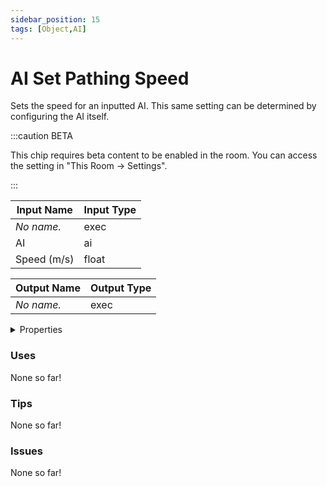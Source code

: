```yaml
---
sidebar_position: 15
tags: [Object,AI]
---
```


# AI Set Pathing Speed

Sets the speed for an inputted AI. This same setting can be determined by configuring the AI itself.

:::caution BETA

This chip requires beta content to be enabled in the room. You can access the setting in "This Room -> Settings".

:::


<EsbSvg />

| Input Name | Input Type |
|-----------|-----------|
| *No name.* | exec |
| AI | ai |
| Speed (m/s) | float |

| Output Name | Output Type |
|-----------|-----------|
| *No name.* | exec |


<details>
  <summary>Properties</summary>
  <div>
    <div>
    <table>
      <thead>
        <tr>
          <th>Is beta required?</th>
          <th>✅</th>
        </tr>
        <tr>
          <th>Is this chip a trolling risk?</th>
          <th>❌</th>
        </tr>
        <tr>
          <th>Chip UUID</th>
          <th>cd85a0c7-789b-41a2-aeda-40925b73738c</th>
        </tr>
      </thead>
    </table>
    </div>
  </div>
</details>

### Uses

None so far!

### Tips

None so far!

### Issues

None so far!